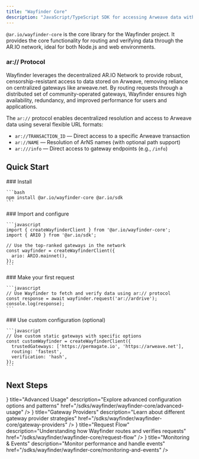 ```yaml
---
title: "Wayfinder Core"
description: "JavaScript/TypeScript SDK for accessing Arweave data with built-in verification and gateway routing"
---
```



`@ar.io/wayfinder-core` is the core library for the Wayfinder project. It provides the core functionality for routing and verifying data through the AR.IO network, ideal for both Node.js and web environments.

### ar:// Protocol

Wayfinder leverages the decentralized AR.IO Network to provide robust, censorship-resistant access to data stored on Arweave, removing reliance on centralized gateways like arweave.net. By routing requests through a distributed set of community-operated gateways, Wayfinder ensures high availability, redundancy, and improved performance for users and applications.

The `ar://` protocol enables decentralized resolution and access to Arweave data using several flexible URL formats:

- `ar://TRANSACTION_ID` — Direct access to a specific Arweave transaction
- `ar://NAME` — Resolution of ArNS names (with optional path support)
- `ar:///info` — Direct access to gateway endpoints (e.g., `/info`)

## Quick Start

<Steps>
  <Step>
    ### Install

    ```bash
    npm install @ar.io/wayfinder-core @ar.io/sdk
    ```

  </Step>
  <Step>
    ### Import and configure

    ```javascript
    import { createWayfinderClient } from '@ar.io/wayfinder-core';
    import { ARIO } from '@ar.io/sdk';

    // Use the top-ranked gateways in the network
    const wayfinder = createWayfinderClient({
      ario: ARIO.mainnet(),
    });
    ```

  </Step>
  <Step>
    ### Make your first request

    ```javascript
    // Use Wayfinder to fetch and verify data using ar:// protocol
    const response = await wayfinder.request('ar://ardrive');
    console.log(response);
    ```

  </Step>
  <Step>
    ### Use custom configuration (optional)

    ```javascript
    // Use custom static gateways with specific options
    const customWayfinder = createWayfinderClient({
      trustedGateways: ['https://permagate.io', 'https://arweave.net'],
      routing: 'fastest',
      verification: 'hash',
    });
    ```

  </Step>
</Steps>

## Next Steps

<Cards>
  <Card
    icon={<Code />}
    title="Advanced Usage"
    description="Explore advanced configuration options and patterns"
    href="/sdks/wayfinder/wayfinder-core/advanced-usage"
  />
  <Card
    icon={<Network />}
    title="Gateway Providers"
    description="Learn about different gateway provider strategies"
    href="/sdks/wayfinder/wayfinder-core/gateway-providers"
  />
  <Card
    icon={<BookOpen />}
    title="Request Flow"
    description="Understanding how Wayfinder routes and verifies requests"
    href="/sdks/wayfinder/wayfinder-core/request-flow"
  />
  <Card
    icon={<Server />}
    title="Monitoring & Events"
    description="Monitor performance and handle events"
    href="/sdks/wayfinder/wayfinder-core/monitoring-and-events"
  />
</Cards>
